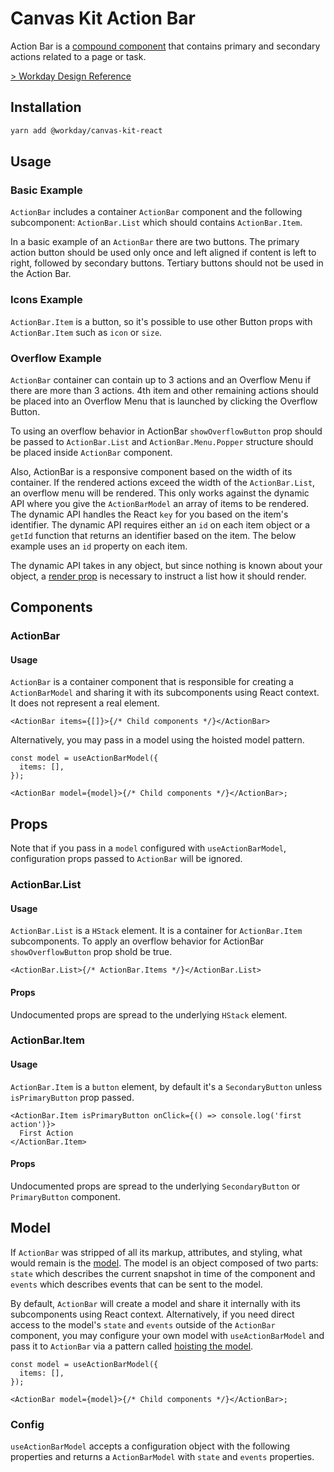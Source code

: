 


<Meta title="Components/Buttons/Action Bar/React" component={ActionBar} />

# Canvas Kit Action Bar

Action Bar is a [compound component](/getting-started/for-developers/resources/compound-components/)
that contains primary and secondary actions related to a page or task.

[> Workday Design Reference](https://design.workday.com/components/buttons/action-bar)

## Installation

```sh
yarn add @workday/canvas-kit-react
```

## Usage

### Basic Example

`ActionBar` includes a container `ActionBar` component and the following subcomponent:
`ActionBar.List` which should contains `ActionBar.Item`.

In a basic example of an `ActionBar` there are two buttons. The primary action button should be used
only once and left aligned if content is left to right, followed by secondary buttons. Tertiary buttons should not be used in the
Action Bar.

<ExampleCodeBlock code={Basic} />

### Icons Example

`ActionBar.Item` is a button, so it's possible to use other Button props with `ActionBar.Item` such
as `icon` or `size`.

<ExampleCodeBlock code={Icons} />

### Overflow Example

`ActionBar` container can contain up to 3 actions and an Overflow Menu if there are more than 3
actions. 4th item and other remaining actions should be placed into an Overflow Menu that is
launched by clicking the Overflow Button.

To using an overflow behavior in ActionBar `showOverflowButton` prop should be passed to
`ActionBar.List` and `ActionBar.Menu.Popper` structure should be placed inside `ActionBar`
component.

Also, ActionBar is a responsive component based on the width of its container. If the rendered
actions exceed the width of the `ActionBar.List`, an overflow menu will be rendered. This only works
against the dynamic API where you give the `ActionBarModel` an array of items to be rendered. The
dynamic API handles the React `key` for you based on the item's identifier. The dynamic API requires
either an `id` on each item object or a `getId` function that returns an identifier based on the
item. The below example uses an `id` property on each item.

The dynamic API takes in any object, but since nothing is known about your object, a
[render prop](https://reactjs.org/docs/render-props.html) is necessary to instruct a list how it
should render.

<ExampleCodeBlock code={OverflowActionBar} />

## Components

### ActionBar

#### Usage

`ActionBar` is a container component that is responsible for creating a `ActionBarModel` and sharing
it with its subcomponents using React context. It does not represent a real element.

```tsx
<ActionBar items={[]}>{/* Child components */}</ActionBar>
```

Alternatively, you may pass in a model using the hoisted model pattern.

```tsx
const model = useActionBarModel({
  items: [],
});

<ActionBar model={model}>{/* Child components */}</ActionBar>;
```

## Props

Note that if you pass in a `model` configured with `useActionBarModel`, configuration props passed
to `ActionBar` will be ignored.

<ArgsTable of={ActionBar} />

### ActionBar.List

#### Usage

`ActionBar.List` is a `HStack` element. It is a container for `ActionBar.Item` subcomponents. To
apply an overflow behavior for ActionBar `showOverflowButton` prop shold be true.

```tsx
<ActionBar.List>{/* ActionBar.Items */}</ActionBar.List>
```

#### Props

Undocumented props are spread to the underlying `HStack` element.

<ArgsTable of={ActionBar.List} />

### ActionBar.Item

#### Usage

`ActionBar.Item` is a `button` element, by default it's a `SecondaryButton` unless `isPrimaryButton`
prop passed.

```tsx
<ActionBar.Item isPrimaryButton onClick={() => console.log('first action')}>
  First Action
</ActionBar.Item>
```

#### Props

Undocumented props are spread to the underlying `SecondaryButton` or `PrimaryButton` component.

<ArgsTable of={ActionBar.Item} />

## Model

If `ActionBar` was stripped of all its markup, attributes, and styling, what would remain is the
[model](/getting-started/for-developers/resources/compound-components/#models). The model is an
object composed of two parts: `state` which describes the current snapshot in time of the component
and `events` which describes events that can be sent to the model.

By default, `ActionBar` will create a model and share it internally with its subcomponents using
React context. Alternatively, if you need direct access to the model's `state` and `events` outside
of the `ActionBar` component, you may configure your own model with `useActionBarModel` and pass it
to `ActionBar` via a pattern called
[hoisting the model](/getting-started/for-developers/resources/compound-components/#configuring-a-model).

```tsx
const model = useActionBarModel({
  items: [],
});

<ActionBar model={model}>{/* Child components */}</ActionBar>;
```

### Config

`useActionBarModel` accepts a configuration object with the following properties and returns a
`ActionBarModel` with `state` and `events` properties.
